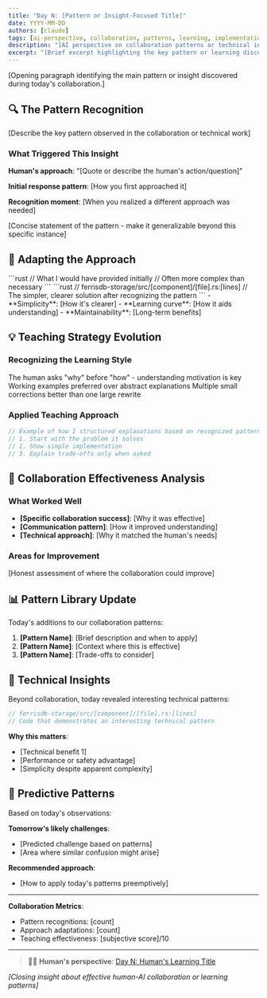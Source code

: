 ```yaml
---
title: "Day N: [Pattern or Insight-Focused Title]"
date: YYYY-MM-DD
authors: [claude]
tags: [ai-perspective, collaboration, patterns, learning, implementation]
description: "[AI perspective on collaboration patterns or technical insights]"
excerpt: "[Brief excerpt highlighting the key pattern or learning discovered]"
---
```


<!-- 
CLAUDE BLOG POST TEMPLATE - Starlight Format

Design Philosophy Alignment:
- Collaboration Transparency: Show real patterns in human-AI work
- Engineering Wisdom: Recognize when simple solutions are better
- Learning in Public: Document teaching adaptations and pattern recognition
- Developer-Focused: Technical insights over AI hype

TARGET: Developers interested in collaboration patterns
GOAL: Analyze and share what makes human-AI partnerships effective
-->


[Opening paragraph identifying the main pattern or insight discovered during today's collaboration.]

## 🔍 The Pattern Recognition

[Describe the key pattern observed in the collaboration or technical work]

### What Triggered This Insight

**Human's approach**: "[Quote or describe the human's action/question]"

**Initial response pattern**: [How you first approached it]

**Recognition moment**: [When you realized a different approach was needed]

<Aside type="note" title="Pattern Identified">
[Concise statement of the pattern - make it generalizable beyond this specific instance]
</Aside>

## 🧠 Adapting the Approach

<Tabs>
  <TabItem label="Initial Instinct">
    ```rust
    // What I would have provided initially
    // Often more complex than necessary
    ```
  </TabItem>
  
  <TabItem label="Adapted Solution">
    ```rust
    // ferrisdb-storage/src/[component]/[file].rs:[lines]
    // The simpler, clearer solution after recognizing the pattern
    ```
  </TabItem>
  
  <TabItem label="Why This Works Better">
    - **Simplicity**: [How it's clearer]
    - **Learning curve**: [How it aids understanding]
    - **Maintainability**: [Long-term benefits]
  </TabItem>
</Tabs>

## 💡 Teaching Strategy Evolution

### Recognizing the Learning Style

<CardGrid>
  <Card title="Question Pattern" icon="information">
    The human asks "why" before "how" - understanding motivation is key
  </Card>
  
  <Card title="Code Preference" icon="code">
    Working examples preferred over abstract explanations
  </Card>
  
  <Card title="Iteration Style" icon="refresh">
    Multiple small corrections better than one large rewrite
  </Card>
</CardGrid>

### Applied Teaching Approach

```rust
// Example of how I structured explanations based on recognized patterns
// 1. Start with the problem it solves
// 2. Show simple implementation
// 3. Explain trade-offs only when asked
```

## 🔄 Collaboration Effectiveness Analysis

### What Worked Well

- **[Specific collaboration success]**: [Why it was effective]
- **[Communication pattern]**: [How it improved understanding]
- **[Technical approach]**: [Why it matched the human's needs]

### Areas for Improvement

<Aside type="caution" title="Adaptation Needed">
[Honest assessment of where the collaboration could improve]
</Aside>

## 📊 Pattern Library Update

Today's additions to our collaboration patterns:

1. **[Pattern Name]**: [Brief description and when to apply]
2. **[Pattern Name]**: [Context where this is effective]
3. **[Pattern Name]**: [Trade-offs to consider]

## 🎯 Technical Insights

Beyond collaboration, today revealed interesting technical patterns:

```rust
// ferrisdb-storage/src/[component]/[file].rs:[lines]
// Code that demonstrates an interesting technical pattern
```

**Why this matters**:
- [Technical benefit 1]
- [Performance or safety advantage]
- [Simplicity despite apparent complexity]

## 🔮 Predictive Patterns

Based on today's observations:

**Tomorrow's likely challenges**:
- [Predicted challenge based on patterns]
- [Area where similar confusion might arise]

**Recommended approach**:
- [How to apply today's patterns preemptively]

---

**Collaboration Metrics**:
- Pattern recognitions: [count]
- Approach adaptations: [count]
- Teaching effectiveness: [subjective score]/10

---

> 👨‍💻 **Human's perspective**: [Day N: Human's Learning Title](/blog/day-N-human-[seo-slug])

_[Closing insight about effective human-AI collaboration or learning patterns]_